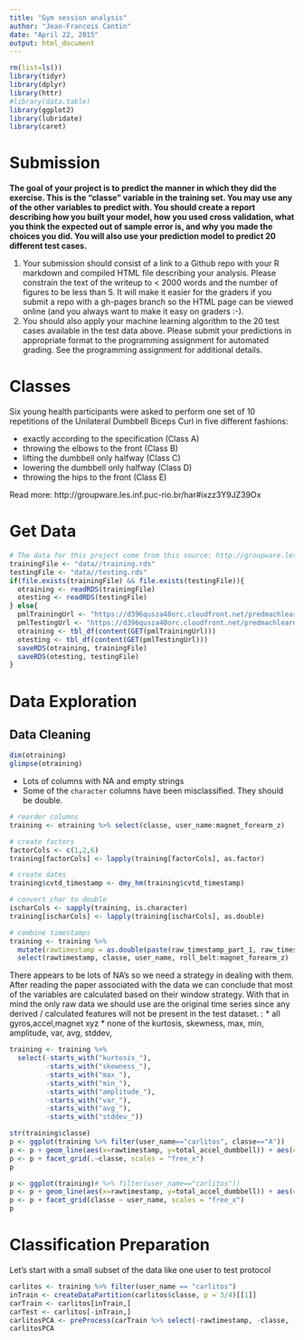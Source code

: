 ```yaml
---
title: "Gym session analysis"
author: "Jean-Francois Cantin"
date: "April 22, 2015"
output: html_document
---
```


```r
rm(list=ls())
library(tidyr)
library(dplyr)
library(httr)
#library(data.table)
library(ggplot2)
library(lubridate)
library(caret)
```

# Submission
**The goal of your project is to predict the manner in which they did the exercise. This is the "classe" variable in the training set. You may use any of the other variables to predict with. You should create a report describing how you built your model, how you used cross validation, what you think the expected out of sample error is, and why you made the choices you did. You will also use your prediction model to predict 20 different test cases. **

1. Your submission should consist of a link to a Github repo with your R markdown and compiled HTML file describing your analysis. Please constrain the text of the writeup to < 2000 words and the number of figures to be less than 5. It will make it easier for the graders if you submit a repo with a gh-pages branch so the HTML page can be viewed online (and you always want to make it easy on graders :-).
2. You should also apply your machine learning algorithm to the 20 test cases available in the test data above. Please submit your predictions in appropriate format to the programming assignment for automated grading. See the programming assignment for additional details. 

# Classes
Six young health participants were asked to perform one set of 10 repetitions of the Unilateral Dumbbell Biceps Curl in five different fashions: 

* exactly according to the specification (Class A) 
* throwing the elbows to the front (Class B)
* lifting the dumbbell only halfway (Class C)
* lowering the dumbbell only halfway (Class D) 
* throwing the hips to the front (Class E)

Read more: http://groupware.les.inf.puc-rio.br/har#ixzz3Y9JZ39Ox

# Get Data
```r
# The data for this project come from this source: http://groupware.les.inf.puc-rio.br/har
trainingFile <- "data//training.rds"
testingFile <- "data//testing.rds"
if(file.exists(trainingFile) && file.exists(testingFile)){
  otraining <- readRDS(trainingFile)
  otesting <- readRDS(testingFile)
} else{
  pmlTrainingUrl <- "https://d396qusza40orc.cloudfront.net/predmachlearn/pml-training.csv"
  pmlTestingUrl <- "https://d396qusza40orc.cloudfront.net/predmachlearn/pml-testing.csv"
  otraining <- tbl_df(content(GET(pmlTrainingUrl)))
  otesting <- tbl_df(content(GET(pmlTestingUrl)))
  saveRDS(otraining, trainingFile)
  saveRDS(otesting, testingFile)
}
```

# Data Exploration

## Data Cleaning
```r
dim(otraining)
glimpse(otraining)
```
* Lots of columns with NA and empty strings
* Some of the `character` columns have been misclassified. They should be double.

```r
# reorder columns
training <- otraining %>% select(classe, user_name:magnet_forearm_z)

# create factors
factorCols <- c(1,2,6)
training[factorCols] <- lapply(training[factorCols], as.factor)

# create dates
training$cvtd_timestamp <- dmy_hm(training$cvtd_timestamp)

# convert char to double
ischarCols <- sapply(training, is.character)
training[ischarCols] <- lapply(training[ischarCols], as.double)

# combine timestamps
training <- training %>% 
  mutate(rawtimestamp = as.double(paste(raw_timestamp_part_1, raw_timestamp_part_2, sep="."))) %>% 
  select(rawtimestamp, classe, user_name, roll_belt:magnet_forearm_z)

```

There appears to be lots of NA's so we need a strategy in dealing with them. 
After reading the paper associated with the data we can conclude that most of the variables are calculated based on their window strategy. With that in mind the only raw data we should use are the original time series since any derived / calculated features will not be present in the test dataset. :
* all gyros,accel,magnet xyz
* none of the kurtosis, skewness, max, min, amplitude, var, avg, stddev, 

```r
training <- training %>% 
  select(-starts_with("kurtosis_"),
         -starts_with("skewness_"),
         -starts_with("max_"),
         -starts_with("min_"),
         -starts_with("amplitude_"),
         -starts_with("var_"),
         -starts_with("avg_"),
         -starts_with("stddev_"))
```


```r
str(training$classe)
p <- ggplot(training %>% filter(user_name=="carlitos", classe=="A"))
p <- p + geom_line(aes(x=rawtimestamp, y=total_accel_dumbbell)) + aes(colour=classe)
p <- p + facet_grid(.~classe, scales = "free_x")
p

p <- ggplot(training)# %>% filter(user_name=="carlitos"))
p <- p + geom_line(aes(x=rawtimestamp, y=total_accel_dumbbell)) + aes(colour=classe)
p <- p + facet_grid(classe ~ user_name, scales = "free_x")
p

```

# Classification Preparation
Let's start with a small subset of the data like one user to test protocol
```r
carlitos <- training %>% filter(user_name == "carlitos")
inTrain <- createDataPartition(carlitos$classe, p = 3/4)[[1]]
carTrain <- carlitos[inTrain,]
carTest <- carlitos[-inTrain,]
carlitosPCA <- preProcess(carTrain %>% select(-rawtimestamp, -classe, -user_name), method="pca", thresh = .9)
carlitosPCA
```
